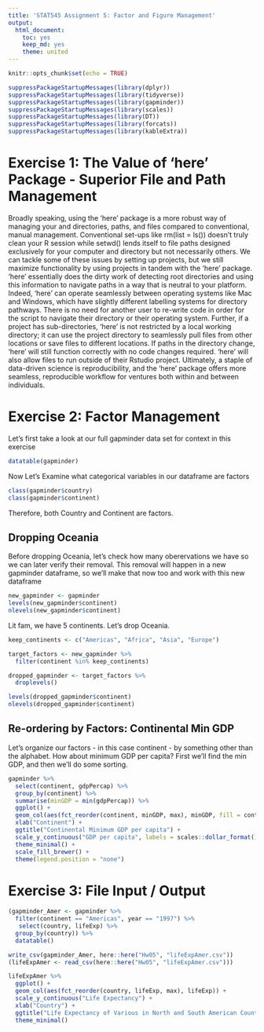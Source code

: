 ```yaml
---
title: 'STAT545 Assignment 5: Factor and Figure Management'
output:
  html_document:
    toc: yes
    keep_md: yes
    theme: united
---
```



```r
knitr::opts_chunk$set(echo = TRUE)
```

```r
suppressPackageStartupMessages(library(dplyr))
suppressPackageStartupMessages(library(tidyverse))
suppressPackageStartupMessages(library(gapminder))
suppressPackageStartupMessages(library(scales))
suppressPackageStartupMessages(library(DT))
suppressPackageStartupMessages(library(forcats))
suppressPackageStartupMessages(library(kableExtra))
```

# Exercise 1: The Value of 'here' Package - Superior File and Path Management

Broadly speaking, using the 'here' package is a more robust way of managing your and directories, paths, and files compared to conventional, manual management. Conventional set-ups like rm(list = ls()) doesn't truly clean your R session while setwd() lends itself to file paths designed exclusively for your computer and directory but not necessarily others. We can tackle some of these issues by setting up projects, but we still maximize functionality by using projects in tandem with the 'here' package. 'here' essentially does the dirty work of detecting root directories and using this information to navigate paths in a way that is neutral to your platform. Indeed, 'here' can operate seamlessly between operating systems like Mac and Windows, which have slightly different labelling systems for directory pathways. There is no need for another user to re-write code in order for the script to navigate their directory or their operating system. Further, if a project has sub-directories, 'here' is not restricted by a local working directory; it can use the project directory to seamlessly pull files from other locations or save files to different locations. If paths in the directory change, 'here' will still function correctly with no code changes required. 'here' will also allow files to run outside of their Rstudio project. Ultimately, a staple of data-driven science is reproducibility, and the 'here' package offers more seamless, reproducible workflow for ventures both within and between individuals.

# Exercise 2: Factor Management

Let's first take a look at our full gapminder data set for context in this exercise

```r
datatable(gapminder)
```

Now Let's Examine what categorical variables in our dataframe are factors

```r
class(gapminder$country)
class(gapminder$continent)
```

Therefore, both Country and Continent are factors. 

## Dropping Oceania

Before dropping Oceania, let's check how many oberervations we have so we can later verify their removal. This removal will happen in a new gapminder dataframe, so we'll make that now too and work with this new dataframe

```r
new_gapminder <- gapminder
levels(new_gapminder$continent)
nlevels(new_gapminder$continent)
```

Lit fam, we have 5 continents. Let's drop Oceania.

```r
keep_continents <- c("Americas", "Africa", "Asia", "Europe")

target_factors <- new_gapminder %>% 
  filter(continent %in% keep_continents)

dropped_gapminder <- target_factors %>% 
  droplevels()

levels(dropped_gapminder$continent)
nlevels(dropped_gapminder$continent)
```

## Re-ordering by Factors: Continental Min GDP

Let's organize our factors - in this case continent - by something other than the alphabet. How about minimum GDP per capita? First we'll find the min GDP, and then we'll do some sorting.

```r
gapminder %>% 
  select(continent, gdpPercap) %>%
  group_by(continent) %>%
  summarise(minGDP = min(gdpPercap)) %>%
  ggplot() +
  geom_col(aes(fct_reorder(continent, minGDP, max), minGDP, fill = continent)) +
  xlab("Continent") +
  ggtitle("Continental Minimum GDP per capita") +
  scale_y_continuous("GDP per capita", labels = scales::dollar_format()) +
  theme_minimal() +
  scale_fill_brewer() +
  theme(legend.position = "none")
```

# Exercise 3: File Input / Output



```r
(gapminder_Amer <- gapminder %>%
  filter(continent == "Americas", year == "1997") %>%
   select(country, lifeExp) %>%
  group_by(country)) %>%
  datatable()

write_csv(gapminder_Amer, here::here("Hw05", "lifeExpAmer.csv"))
(lifeExpAmer <- read_csv(here::here("Hw05", "lifeExpAmer.csv")))

lifeExpAmer %>%
  ggplot() +
  geom_col(aes(fct_reorder(country, lifeExp, max), lifeExp)) +
  scale_y_continuous("Life Expectancy") +
  xlab("Country") +
  ggtitle("Life Expectancy of Various in North and South American Countries in 1997 ") +
  theme_minimal()
```

